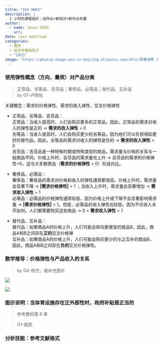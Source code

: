 ```yaml
---
title: "SEA HW02"
description: |
  2 小时的课程组织：旧作业+新知识+新作业布置
author:
  - name: Jason ZHOU
    url: 
date: last-modified
categories:
  - 教学
  - 经济学基础知识
  - "2023"
image: "https://pkuzzq-image.oss-cn-beijing.aliyuncs.com/uPic/屏幕快照 2023-07-07 的 14.05.45 下午.png"
---
```


### 使用弹性概念（方向、量效）对产品分类
>正常品、劣等品、吉芬品；奢侈品、必需品；替代品、互补品
><br>by G1-卢欣怡

关键概念：需求的价格弹性、需求的收入弹性、交叉价格弹性

- 正常品、劣等品、吉芬品：
<br>正常品：当收入提高时，人们会购买更多的正常品。因此，正常品的需求对收入的弹性是正的 → **需求的收入弹性** > 0 
<br>劣等品：当收入提高时，人们会购买更少的劣等品，因为他们可以负担得起更好的替代品。因此，劣等品的需求对收入的弹性是负的 → **需求的收入弹性** < 0
<br>吉芬品：吉芬品是一种特殊时期或特殊类型的商品。需求量与价格的关系与一般商品不同。价格上升时，吉芬品的需求量也上升 → 吉芬品的需求的价格弹性>0，这与大多数商品（**需求的价格弹性** < 0）形成对比。

- 奢侈品、必需品：
<br>奢侈品：奢侈品的需求对价格和收入的弹性通常都很高。价格上升时，需求量会显著下降 → **|需求价格弹性|** > 1 ；当收入上升时，需求量会显著增加 → **需求收入弹性** > 1
<br>必需品：必需品的价格弹性通常较低，因为价格上升或下降不会显著影响需求量 →  **|需求价格弹性|** < 1。但是，必需品的收入弹性也较低，因为不论收入水平如何，人们都需要购买这些商品 → 0 < **需求收入弹性** < 1

- 替代品、互补品：
<br>替代品：如果商品A的价格上升，人们可能会转向更便宜的商品B，因此，商品A和B之间存在**正的**交叉价格弹
<br>互补品：如果商品A的价格上升，人们可能会购买更少的与之互补的商品B，因此，商品A和B之间存在**负的**交叉价格弹性。


### 数学推导：价格弹性与产品收入的关系
>by G4-杨杰，我补充图片

![](https://pkuzzq-image.oss-cn-beijing.aliyuncs.com/uPic/屏幕快照 2023-07-07 的 14.05.45 下午.png)

![](https://pkuzzq-image.oss-cn-beijing.aliyuncs.com/uPic/n4dKmm.png)

### 图示说明：当体育设施存在正外部性时，政府补贴是正当的
>参考教材第 6 章

>G1-姚凯

### 分析技能：参考文献格式